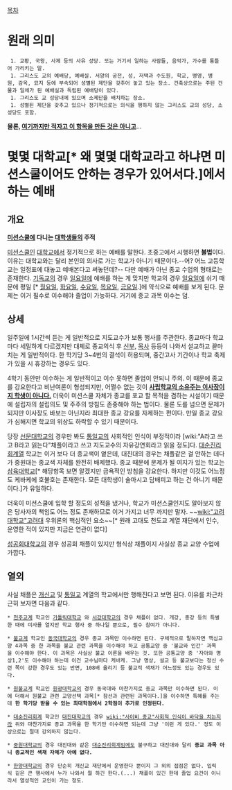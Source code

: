 [[목차]]

= 원래 의미 =
  1. 교황, 국왕, 사제 등의 사유 성당. 또는 거기서 일하는 사람들, 음악가, 가수를 통틀어 가리키는 말.
  1. 그리스도 교의 예배당, 예배실. 서양의 궁전, 성, 저택과 수도원, 학교, 병영, 병원, 감옥, 묘지 등에 부속되어 성별된 제단을 갖추어 놓고 있는 장소. 건축상으로는 주된 건물과 일체가 된 예배실과 독립된 예배당이 있다.
  1. 그리스도 교 성당내에 있으며 소제단을 배치하는 장소.
  1. 성별된 제단을 갖추고 있으나 정기적으로는 의식을 행하지 않는 그리스도 교의 성당, 소성당도 포함.

'''물론, [[이거 하나 적자고 만든 것이 아닌 항목|여기까지만 적자고 이 항목을 만든 것은 아니고]]'''...

= 몇몇 대학교[* 왜 몇몇 대학교라고 하냐면 미션스쿨이어도 안하는 경우가 있어서다.]에서 하는 예배 =
== 개요 ==
'''[[미션스쿨]]에 다니는 [[대학생]]들의 주적'''

[[미션스쿨]]인 [[대학교]]에서 정기적으로 하는 예배를 말한다. 초중고에서 시행하면 '''불법'''이다. 이유는 대학교와는 달리 본인의 의사로 가는 학교가 아니기 때문이다.--어? 어느 고등학교는 일정표에 대놓고 예배본다고 써놓던데?-- 다만 예배가 아닌 종교 수업의 형태로는 존재한다. [[기독교]]의 경우 [[일요일]]에 예배를 하는 게 맞지만 학교의 경우 [[일요일]]에 쉬기 때문에 평일 [* [[월요일]], [[화요일]], [[수요일]], [[목요일]], [[금요일]].]에 약식으로 예배를 보게 된다. 문제는 이거 필수로 이수해야 졸업이 가능하다. 거기에 종교 과목 이수는 덤.
== 상세 ==
일주일에 1시간씩 듣는 게 일반적으로 지도교수가 보통 행사를 주관한다. 종교마다 학교마다 세밀하게 다르겠지만 대체로 종교의식 후 [[신부]], [[목사]] 등등이 나와서 설교하고 끝마치는 게 일반적이다. 한 학기당 3~4번의 결석이 허용되며, 중간고사 기간이나 학교 축제가 있을 시 휴강하는 경우도 있다.

4학기 동안만 이수하는 게 일반적이고 이수 못하면 졸업이 안되니 주의. 이 때문에 종교를 강요한다고 비난여론이 형성되지만, 어쩔수 없는 것이 [[정안봉|'''사립학교의 소유주는 이사장이지 학생이 아니다.''']] 더욱이 미션스쿨 자체가 종교를 포교 할 목적을 겸하는 시설이기 때문에 설립자의 설립의도 및 주주의 방침도 존중해야 하는 법이다. 물론 도를 넘으면 문제가 되지만 이사장도 바보는 아닌지라 최대한 종교 강요를 자제하는 편이다. 만일 종교 강요가 심해지면 학교의 위상도 하락할 수 있기 때문이다. 

당장 [[선문대학교]]의 경우만 봐도 [[통일교]]의 사회적인 인식이 부정적이라 [wiki:"A라고 쓰고 B라고 읽는다"채플이라고 쓰고 지도교수의 자유강연회라고 읽을 정도]다. [[대순진리회]]계열 학교는 이거 보다 더 종교색이 옅은데, 대진대의 경우는 채플같은 걸 안하는 데다가 중원대는 종교색 자체를 완전히 배제했다. 종교 때문에 문제가 될 여지가 있는 학교는 [[삼육대학교]][* 해당항목 보면 알겠지만 금욕적인 방침을 강요한다. 하지만 이것도 어느정도 케바케에 호불호는 존재한다. 모든 대학생이 술마시고 담배피고 하는 건 아니기 때문이다.]가 유일하다.

더욱이 미션스쿨에 입학 할 정도의 성적을 냈거나, 학교가 미션스쿨인지도 알아보지 않은 당사자의 책임도 어느 정도 존재하므로 이거 가지고 너무 까지만 말자. ~~[[wiki:"고려대학교"고려대]] 우위론의 핵심적인 요소~~[* 원래 고대도 천도교 계열 재단에서 인수, 운영한 적이 있지만 지금은 연관이 없다]

[[성공회대학교]]의 경우 성공회 채플이 있지만 형식상 채플이지 사실상 종교 교양 수업에 가깝다. 

== 열외 ==
사실 채플은 [[개신교]] 및 [[통일교]] 계열의 학교에서만 행해진다고 보면 된다. 이유를 차근차근히 보자면 다음과 같다.

 * [[천주교]]계 학교인 [[가톨릭대학교]] 와 [[서강대학교]]의 경우 채플이 없다. 개강, 종강 등의 특별한 때에 미사를 열지만 학교 행사 중 하나일 뿐으로, 필수 참여가 아니다.

 * [[불교]]계 학교인 [[동국대학교]]의 경우 종교 과목만 이수하면 된다. 구체적으로 말하자면 핵심교양 4과목 중 한 과목을 불교 관련 과목을 이수해야 하고 공통교양 중 '불교와 인간' 과목을 이수해야 한다. 이 과목은 사실상 불교 이론을 배우는 것. 또한 공통교양 중 '자아와 명상1,2'도 이수해야 하는데 이건 교수님마다 케바케. 그냥 명상, 설교 등 불교보다는 정신 수련 쪽이 강한 경우도 있는 반면, 108배 올리기 등 불교적 색채가 어느정도 있는 경우도 있다.

 * [[원불교]]계 학교인 [[원광대학교]]의 경우 동국대와 마찬가지로 종교 과목만 이수하면 된다. 이에 더해서 원불교 관련 교양선택 과목[* 참선과 관련된 과목이다.]을 이수하면 특혜를 주는데 '''한 학기당 받을 수 있는 최대학점에서 2학점이 추가로 인정된다.'''

 * [[대순진리회]]계 학교인 [[대진대학교]]의 경우 [[wiki:"사이비 종교"사회적 인식이 바닥을 치는지라]] 위와 마찬가지로 종교 과목을 한 학기만 이수하면 되는데 그냥 '이런 게 있다.' 정도 이상으로는 절대 강의하지 않는다.

 * [[중원대학교]]의 경우 대진대와 같은 [[대순진리회]]계임에도 불구하고 대진대와 달리 '''종교 과목 아니 종교적인 색채 자체가 아예 없다.'''

 * [[한양대학교]]의 경우 단순히 개신교 재단에서 운영한다 뿐이지 그 외의 접점은 없다. 입릭식 깉은 큰 행사에서 누가 나와서 뭘 하긴 한다.(...) 채플이 있긴 한데 졸업 요건이 이니라서 열성적인 교인이 가는 정도.
